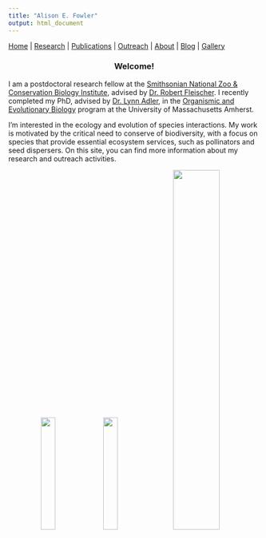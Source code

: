 ```yaml
---
title: "Alison E. Fowler"
output: html_document
---
```


[Home](index.html)  |  [Research](research.html)  |  [Publications](pubs.html)  |  [Outreach](outreach.html)  |  [About](about.html) | [Blog](blog.html) | [Gallery](gallery.html)

<center>
### Welcome! 
</center>

I am a postdoctoral research fellow at the [Smithsonian National Zoo & Conservation Biology Institute](https://nationalzoo.si.edu/conservation), advised by [Dr. Robert Fleischer](https://nationalzoo.si.edu/about/staff/robert-c-fleischer). I recently completed my PhD, advised by [Dr. Lynn Adler](https://blogs.umass.edu/lynnadler/), in the [Organismic and Evolutionary Biology](https://gpls.cns.umass.edu/oeb) program at the University of Massachusetts Amherst. 

I'm interested in the ecology and evolution of species interactions. My work is motivated by the critical need to conserve of biodiversity, with a focus on species that provide essential ecosystem services, such as pollinators and seed dispersers. On this site, you can find more information about my research and outreach activities.  

<center> <img src="images/IMG_1230.JPG" width="24%">
<img src="images/IMG_1307.JPG" width="24%">
<img src="images/IMG_1530.JPG" width="43%">
</center>
